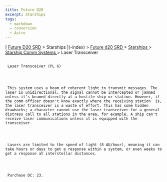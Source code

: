 ```yaml
---
title: Future D20
excerpt: Starships
tags:
  - markdown
  - conversion
  - Astro
---
```







[
[Future D20 SRD]( / ) > Starships
     ](-index)
     >
     [
      Future d20 SRD
     ](future-d20-srd-index)
     >
     [
      Starships
     ](future-d20-srd-starships-index)
     >
     [
      Starship Comm Systems
     ](future-d20-srd-starships-starship-comm-systems-index)
     > Laser Transceiver
    





## 
     Laser Transceiver (PL 6)
    



     This system uses a beam of coherent light to transmit messages. The laser is unidirectional; the signal cannot be intercepted or jammed unless it's beamed directly at a hostile ship or station. However, if the comm officer doesn't know exactly where the receiving station  is, the laser transceiver is a waste of effort. This has some hidden drawbacks; a character cannot use the laser transceiver for a general distress call to all stations in the area, for example. A ship can't receive laser communications unless it is equipped with the transceiver.
    



     Lasers are limited to the speed of light (8 AU/hour), meaning it can take hours or days to get a response within a system, or even weeks to get a response at interstellar distances.
    



     Purchase DC: 23.
    




